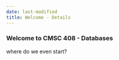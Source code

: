 ```yaml
---
date: last-modified
title: Welcome - Details
---
```


<h3>Welcome to CMSC 408 - Databases</h3>

where do we even start?

